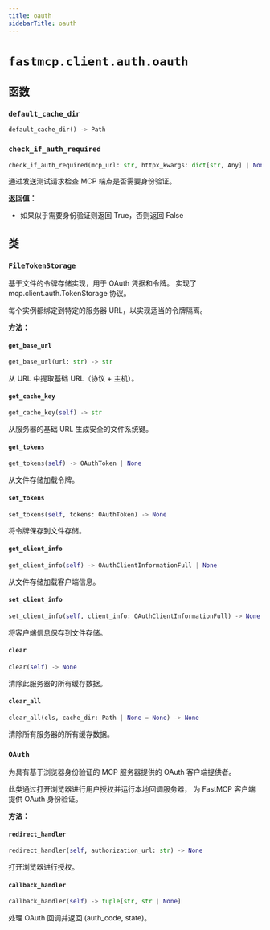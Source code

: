 ```yaml
---
title: oauth
sidebarTitle: oauth
---
```


# `fastmcp.client.auth.oauth`

## 函数

### `default_cache_dir` <sup><a href="https://github.com/jlowin/fastmcp/blob/main/src/fastmcp/client/auth/oauth.py#L36" target="_blank"><Icon icon="github" style="width: 14px; height: 14px;" /></a></sup>

```python
default_cache_dir() -> Path
```

### `check_if_auth_required` <sup><a href="https://github.com/jlowin/fastmcp/blob/main/src/fastmcp/client/auth/oauth.py#L154" target="_blank"><Icon icon="github" style="width: 14px; height: 14px;" /></a></sup>

```python
check_if_auth_required(mcp_url: str, httpx_kwargs: dict[str, Any] | None = None) -> bool
```


通过发送测试请求检查 MCP 端点是否需要身份验证。

**返回值：**
- 如果似乎需要身份验证则返回 True，否则返回 False


## 类

### `FileTokenStorage` <sup><a href="https://github.com/jlowin/fastmcp/blob/main/src/fastmcp/client/auth/oauth.py#L40" target="_blank"><Icon icon="github" style="width: 14px; height: 14px;" /></a></sup>


基于文件的令牌存储实现，用于 OAuth 凭据和令牌。
实现了 mcp.client.auth.TokenStorage 协议。

每个实例都绑定到特定的服务器 URL，以实现适当的令牌隔离。


**方法：**

#### `get_base_url` <sup><a href="https://github.com/jlowin/fastmcp/blob/main/src/fastmcp/client/auth/oauth.py#L55" target="_blank"><Icon icon="github" style="width: 14px; height: 14px;" /></a></sup>

```python
get_base_url(url: str) -> str
```

从 URL 中提取基础 URL（协议 + 主机）。


#### `get_cache_key` <sup><a href="https://github.com/jlowin/fastmcp/blob/main/src/fastmcp/client/auth/oauth.py#L60" target="_blank"><Icon icon="github" style="width: 14px; height: 14px;" /></a></sup>

```python
get_cache_key(self) -> str
```

从服务器的基础 URL 生成安全的文件系统键。


#### `get_tokens` <sup><a href="https://github.com/jlowin/fastmcp/blob/main/src/fastmcp/client/auth/oauth.py#L75" target="_blank"><Icon icon="github" style="width: 14px; height: 14px;" /></a></sup>

```python
get_tokens(self) -> OAuthToken | None
```

从文件存储加载令牌。


#### `set_tokens` <sup><a href="https://github.com/jlowin/fastmcp/blob/main/src/fastmcp/client/auth/oauth.py#L92" target="_blank"><Icon icon="github" style="width: 14px; height: 14px;" /></a></sup>

```python
set_tokens(self, tokens: OAuthToken) -> None
```

将令牌保存到文件存储。


#### `get_client_info` <sup><a href="https://github.com/jlowin/fastmcp/blob/main/src/fastmcp/client/auth/oauth.py#L98" target="_blank"><Icon icon="github" style="width: 14px; height: 14px;" /></a></sup>

```python
get_client_info(self) -> OAuthClientInformationFull | None
```

从文件存储加载客户端信息。


#### `set_client_info` <sup><a href="https://github.com/jlowin/fastmcp/blob/main/src/fastmcp/client/auth/oauth.py#L126" target="_blank"><Icon icon="github" style="width: 14px; height: 14px;" /></a></sup>

```python
set_client_info(self, client_info: OAuthClientInformationFull) -> None
```

将客户端信息保存到文件存储。


#### `clear` <sup><a href="https://github.com/jlowin/fastmcp/blob/main/src/fastmcp/client/auth/oauth.py#L132" target="_blank"><Icon icon="github" style="width: 14px; height: 14px;" /></a></sup>

```python
clear(self) -> None
```

清除此服务器的所有缓存数据。


#### `clear_all` <sup><a href="https://github.com/jlowin/fastmcp/blob/main/src/fastmcp/client/auth/oauth.py#L141" target="_blank"><Icon icon="github" style="width: 14px; height: 14px;" /></a></sup>

```python
clear_all(cls, cache_dir: Path | None = None) -> None
```

清除所有服务器的所有缓存数据。


### `OAuth` <sup><a href="https://github.com/jlowin/fastmcp/blob/main/src/fastmcp/client/auth/oauth.py#L184" target="_blank"><Icon icon="github" style="width: 14px; height: 14px;" /></a></sup>


为具有基于浏览器身份验证的 MCP 服务器提供的 OAuth 客户端提供者。

此类通过打开浏览器进行用户授权并运行本地回调服务器，
为 FastMCP 客户端提供 OAuth 身份验证。


**方法：**

#### `redirect_handler` <sup><a href="https://github.com/jlowin/fastmcp/blob/main/src/fastmcp/client/auth/oauth.py#L250" target="_blank"><Icon icon="github" style="width: 14px; height: 14px;" /></a></sup>

```python
redirect_handler(self, authorization_url: str) -> None
```

打开浏览器进行授权。


#### `callback_handler` <sup><a href="https://github.com/jlowin/fastmcp/blob/main/src/fastmcp/client/auth/oauth.py#L255" target="_blank"><Icon icon="github" style="width: 14px; height: 14px;" /></a></sup>

```python
callback_handler(self) -> tuple[str, str | None]
```

处理 OAuth 回调并返回 (auth_code, state)。

